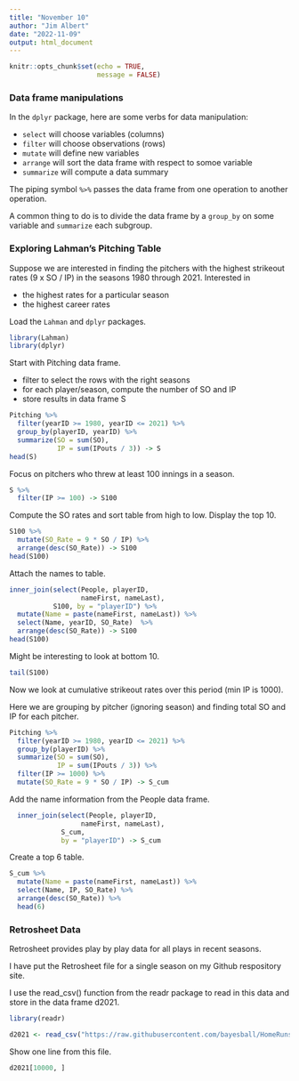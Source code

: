 ```yaml
---
title: "November 10"
author: "Jim Albert"
date: "2022-11-09"
output: html_document
---
```


```r
knitr::opts_chunk$set(echo = TRUE,
                      message = FALSE)
```

### Data frame manipulations

In the `dplyr` package, here are some verbs for data manipulation:

- `select` will choose variables (columns)
- `filter` will choose observations (rows)
- `mutate` will define new variables
- `arrange` will sort the data frame with respect to somoe variable
- `summarize` will compute a data summary 

The piping symbol `%>%` passes the data frame from one operation to another operation.

A common thing to do is to divide the data frame by a `group_by` on some variable and `summarize` each subgroup.

### Exploring Lahman's Pitching Table

Suppose we are interested in finding the pitchers with the highest strikeout rates (9 x SO / IP) in the seasons 1980 through 2021.  Interested in 

- the highest rates for a particular season 
- the highest career rates

Load the `Lahman` and `dplyr` packages.

```r
library(Lahman)
library(dplyr)
```

Start with Pitching data frame.

- filter to select the rows with the right seasons
- for each player/season, compute the number of SO and IP
- store results in data frame S

```r
Pitching %>% 
  filter(yearID >= 1980, yearID <= 2021) %>% 
  group_by(playerID, yearID) %>%
  summarize(SO = sum(SO),
            IP = sum(IPouts / 3)) -> S
head(S)
```

Focus on pitchers who threw at least 100 innings in a season.

```r
S %>% 
  filter(IP >= 100) -> S100
```

Compute the SO rates and sort table from high to low.
Display the top 10.

```r
S100 %>% 
  mutate(SO_Rate = 9 * SO / IP) %>% 
  arrange(desc(SO_Rate)) -> S100
head(S100)
```

Attach the names to table.

```r
inner_join(select(People, playerID,
                  nameFirst, nameLast),
           S100, by = "playerID") %>% 
  mutate(Name = paste(nameFirst, nameLast)) %>% 
  select(Name, yearID, SO_Rate)  %>% 
  arrange(desc(SO_Rate)) -> S100
head(S100)
```

Might be interesting to look at bottom 10.

```r
tail(S100)
```

Now we look at cumulative strikeout rates over this period (min IP is 1000).

Here we are grouping by pitcher (ignoring season) and finding total SO and IP for each pitcher.

```r
Pitching %>% 
  filter(yearID >= 1980, yearID <= 2021) %>% 
  group_by(playerID) %>%
  summarize(SO = sum(SO),
            IP = sum(IPouts / 3)) %>% 
  filter(IP >= 1000) %>% 
  mutate(SO_Rate = 9 * SO / IP) -> S_cum 
```

Add the name information from the People data frame.

```r
  inner_join(select(People, playerID,
                  nameFirst, nameLast),
             S_cum,
             by = "playerID") -> S_cum 
```

Create a top 6 table.

```r
S_cum %>% 
  mutate(Name = paste(nameFirst, nameLast)) %>% 
  select(Name, IP, SO_Rate) %>% 
  arrange(desc(SO_Rate)) %>% 
  head(6)
```

### Retrosheet Data

Retrosheet provides play by play data for all plays in recent seasons.

I have put the Retrosheet file for a single season on my Github respository site.

I use the read_csv() function from the readr package to read in this data and store in the data frame d2021.

```r
library(readr)
```

```r
d2021 <- read_csv("https://raw.githubusercontent.com/bayesball/HomeRuns2021/main/retro2021.csv")
```
Show one line from this file.

```r
d2021[10000, ]
```



